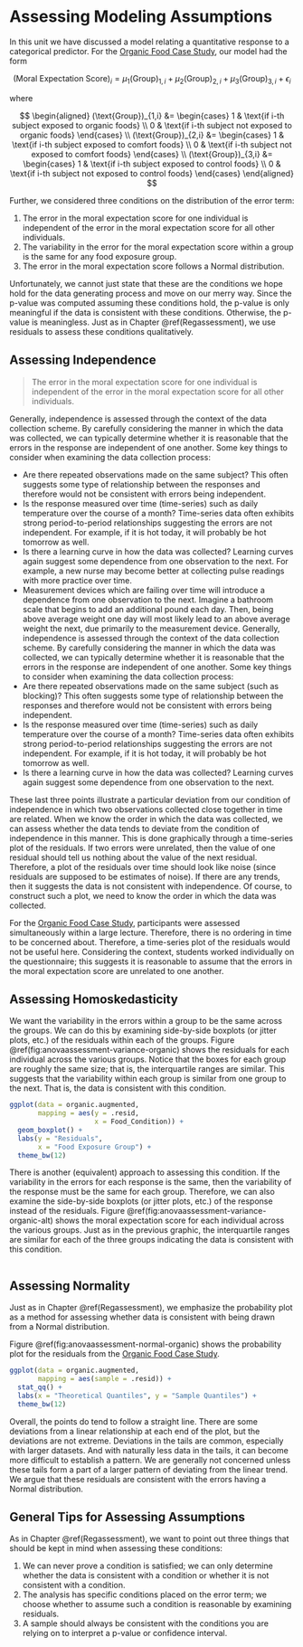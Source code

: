 # Assessing Modeling Assumptions {#ANOVAassessment}

In this unit we have discussed a model relating a quantitative response to a categorical predictor.  For the [Organic Food Case Study](#CaseOrganic), our model had the form

$$(\text{Moral Expectation Score})_i = \mu_1 (\text{Group})_{1,i} + \mu_2 (\text{Group})_{2,i} + \mu_3 (\text{Group})_{3,i} + \epsilon_i$$

where

$$
\begin{aligned}
  (\text{Group})_{1,i} &= \begin{cases}
    1 & \text{if i-th subject exposed to organic foods} \\
    0 & \text{if i-th subject not exposed to organic foods} 
    \end{cases} \\
  (\text{Group})_{2,i} &= \begin{cases}
    1 & \text{if i-th subject exposed to comfort foods} \\
    0 & \text{if i-th subject not exposed to comfort foods} 
    \end{cases} \\
  (\text{Group})_{3,i} &= \begin{cases}
    1 & \text{if i-th subject exposed to control foods} \\
    0 & \text{if i-th subject not exposed to control foods}
    \end{cases}
\end{aligned}
$$

Further, we considered three conditions on the distribution of the error term:

  1.  The error in the moral expectation score for one individual is independent of the error in the moral expectation score for all other individuals.  
  2.  The variability in the error for the moral expectation score within a group is the same for any food exposure group.
  3.  The error in the moral expectation score follows a Normal distribution.
  
Unfortunately, we cannot just state that these are the conditions we hope hold for the data generating process and move on our merry way.  Since the p-value was computed assuming these conditions hold, the p-value is only meaningful if the data is consistent with these conditions.  Otherwise, the p-value is meaningless.  Just as in Chapter \@ref(Regassessment), we use residuals to assess these conditions qualitatively.


## Assessing Independence
  > The error in the moral expectation score for one individual is independent of the error in the moral expectation score for all other individuals.
  
Generally, independence is assessed through the context of the data collection scheme.  By carefully considering the manner in which the data was collected, we can typically determine whether it is reasonable that the errors in the response are independent of one another.  Some key things to consider when examining the data collection process:

  - Are there repeated observations made on the same subject?  This often suggests some type of relationship between the responses and therefore would not be consistent with errors being independent.
  - Is the response measured over time (time-series) such as daily temperature over the course of a month?  Time-series data often exhibits strong period-to-period relationships suggesting the errors are not independent.  For example, if it is hot today, it will probably be hot tomorrow as well.
  - Is there a learning curve in how the data was collected?  Learning curves again suggest some dependence from one observation to the next.  For example, a new nurse may become better at collecting pulse readings with more practice over time.
  - Measurement devices which are failing over time will introduce a dependence from one observation to the next.  Imagine a bathroom scale that begins to add an additional pound each day.  Then, being above average weight one day will most likely lead to an above average weight the next, due primarily to the measurement device.
Generally, independence is assessed through the context of the data collection scheme.  By carefully considering the manner in which the data was collected, we can typically determine whether it is reasonable that the errors in the response are independent of one another.  Some key things to consider when examining the data collection process:
  - Are there repeated observations made on the same subject (such as blocking)?  This often suggests some type of relationship between the responses and therefore would not be consistent with errors being independent.
  - Is the response measured over time (time-series) such as daily temperature over the course of a month?  Time-series data often exhibits strong period-to-period relationships suggesting the errors are not independent.  For example, if it is hot today, it will probably be hot tomorrow as well.
  - Is there a learning curve in how the data was collected?  Learning curves again suggest some dependence from one observation to the next.
  
These last three points illustrate a particular deviation from our condition of independence in which two observations collected close together in time are related.  When we know the order in which the data was collected, we can assess whether the data tends to deviate from the condition of independence in this manner.  This is done graphically through a time-series plot of the residuals.  If two errors were unrelated, then the value of one residual should tell us nothing about the value of the next residual.  Therefore, a plot of the residuals over time should look like noise (since residuals are supposed to be estimates of noise).  If there are any trends, then it suggests the data is not consistent with independence.  Of course, to construct such a plot, we need to know the order in which the data was collected.

For the [Organic Food Case Study](#CaseOrganic), participants were assessed simultaneously within a large lecture.  Therefore, there is no ordering in time to be concerned about.  Therefore, a time-series plot of the residuals would not be useful here.  Considering the context, students worked individually on the questionnaire; this suggests it is reasonable to assume that the errors in the moral expectation score are unrelated to one another.  


## Assessing Homoskedasticity
We want the variability in the errors within a group to be the same across the groups.  We can do this by examining side-by-side boxplots (or jitter plots, etc.) of the residuals within each of the groups.  Figure \@ref(fig:anovaassessment-variance-organic) shows the residuals for each individual across the various groups.  Notice that the boxes for each group are roughly the same size; that is, the interquartile ranges are similar.  This suggests that the variability within each group is similar from one group to the next.  That is, the data is consistent with this condition.

```r
ggplot(data = organic.augmented,
       mapping = aes(y = .resid,
                     x = Food_Condition)) +
  geom_boxplot() +
  labs(y = "Residuals",
       x = "Food Exposure Group") +
  theme_bw(12)
```

There is another (equivalent) approach to assessing this condition.  If the variability in the errors for each response is the same, then the variability of the response must be the same for each group.  Therefore, we can also examine the side-by-side boxplots (or jitter plots, etc.) of the response instead of the residuals.  Figure \@ref(fig:anovaassessment-variance-organic-alt) shows the moral expectation score for each individual across the various groups.  Just as in the previous graphic, the interquartile ranges are similar for each of the three groups indicating the data is consistent with this condition.

```r
```


## Assessing Normality
Just as in Chapter \@ref(Regassessment), we emphasize the probability plot as a method for assessing whether data is consistent with being drawn from a Normal distribution.

Figure \@ref(fig:anovaassessment-normal-organic) shows the probability plot for the residuals from the [Organic Food Case Study](#CaseOrganic).

```r
ggplot(data = organic.augmented,
       mapping = aes(sample = .resid)) +
  stat_qq() +
  labs(x = "Theoretical Quantiles", y = "Sample Quantiles") +
  theme_bw(12)
```

Overall, the points do tend to follow a straight line.  There are some deviations from a linear relationship at each end of the plot, but the deviations are not extreme.  Deviations in the tails are common, especially with larger datasets.  And with naturally less data in the tails, it can become more difficult to establish a pattern.  We are generally not concerned unless these tails form a part of a larger pattern of deviating from the linear trend.  We argue that these residuals are consistent with the errors having a Normal distribution.


## General Tips for Assessing Assumptions
As in Chapter \@ref(Regassessment), we want to point out three things that should be kept in mind when assessing these conditions:

  1. We can never prove a condition is satisfied; we can only determine whether the data is consistent with a condition or whether it is not consistent with a condition.
  2. The analysis has specific conditions placed on the error term; we choose whether to assume such a condition is reasonable by examining residuals.
  3. A sample should always be consistent with the conditions you are relying on to interpret a p-value or confidence interval.
  
